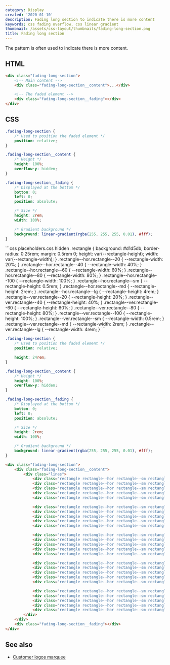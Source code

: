 ```yaml
---
category: Display
created: '2020-01-10'
description: Fading long section to indicate there is more content
keywords: css fading overflow, css linear gradient
thumbnail: /assets/css-layout/thumbnails/fading-long-section.png
title: Fading long section
---
```


The pattern is often used to indicate there is more content.

## HTML

```html index.html
<div class="fading-long-section">
    <!-- Main content -->
    <div class="fading-long-section__content">...</div>

    <!-- The faded element -->
    <div class="fading-long-section__fading"></div>
</div>
```

## CSS

```css styles.css
.fading-long-section {
    /* Used to position the faded element */
    position: relative;
}

.fading-long-section__content {
    /* Height */
    height: 100%;
    overflow-y: hidden;
}

.fading-long-section__fading {
    /* Displayed at the bottom */
    bottom: 0;
    left: 0;
    position: absolute;

    /* Size */
    height: 2rem;
    width: 100%;

    /* Gradient background */
    background: linear-gradient(rgba(255, 255, 255, 0.01), #fff);
}
```

<Playground>
```css placeholders.css hidden
.rectangle {
    background: #d1d5db;
    border-radius: 0.25rem;
    margin: 0.5rem 0;
    height: var(--rectangle-height);
    width: var(--rectangle-width);
}
.rectangle--hor.rectangle--20 {
    --rectangle-width: 20%;
}
.rectangle--hor.rectangle--40 {
    --rectangle-width: 40%;
}
.rectangle--hor.rectangle--60 {
    --rectangle-width: 60%;
}
.rectangle--hor.rectangle--80 {
    --rectangle-width: 80%;
}
.rectangle--hor.rectangle--100 {
    --rectangle-width: 100%;
}
.rectangle--hor.rectangle--sm {
    --rectangle-height: 0.5rem;
}
.rectangle--hor.rectangle--md {
    --rectangle-height: 2rem;
}
.rectangle--hor.rectangle--lg {
    --rectangle-height: 4rem;
}
.rectangle--ver.rectangle--20 {
    --rectangle-height: 20%;
}
.rectangle--ver.rectangle--40 {
    --rectangle-height: 40%;
}
.rectangle--ver.rectangle--60 {
    --rectangle-height: 60%;
}
.rectangle--ver.rectangle--80 {
    --rectangle-height: 80%;
}
.rectangle--ver.rectangle--100 {
    --rectangle-height: 100%;
}
.rectangle--ver.rectangle--sm {
    --rectangle-width: 0.5rem;
}
.rectangle--ver.rectangle--md {
    --rectangle-width: 2rem;
}
.rectangle--ver.rectangle--lg {
    --rectangle-width: 4rem;
}
```

```css styles.css hidden
.fading-long-section {
    /* Used to position the faded element */
    position: relative;

    height: 24rem;
}

.fading-long-section__content {
    /* Height */
    height: 100%;
    overflow-y: hidden;
}

.fading-long-section__fading {
    /* Displayed at the bottom */
    bottom: 0;
    left: 0;
    position: absolute;

    /* Size */
    height: 2rem;
    width: 100%;

    /* Gradient background */
    background: linear-gradient(rgba(255, 255, 255, 0.01), #fff);
}
```

```html index.html hidden
<div class="fading-long-section">
    <div class="fading-long-section__content">
        <div class="lines">
            <div class="rectangle rectangle--hor rectangle--sm rectangle--40"></div>
            <div class="rectangle rectangle--hor rectangle--sm rectangle--80"></div>
            <div class="rectangle rectangle--hor rectangle--sm rectangle--60"></div>
            <div class="rectangle rectangle--hor rectangle--sm rectangle--100"></div>
            <div class="rectangle rectangle--hor rectangle--sm rectangle--20"></div>

            <div class="rectangle rectangle--hor rectangle--sm rectangle--40"></div>
            <div class="rectangle rectangle--hor rectangle--sm rectangle--80"></div>
            <div class="rectangle rectangle--hor rectangle--sm rectangle--60"></div>
            <div class="rectangle rectangle--hor rectangle--sm rectangle--100"></div>
            <div class="rectangle rectangle--hor rectangle--sm rectangle--20"></div>

            <div class="rectangle rectangle--hor rectangle--sm rectangle--40"></div>
            <div class="rectangle rectangle--hor rectangle--sm rectangle--80"></div>
            <div class="rectangle rectangle--hor rectangle--sm rectangle--60"></div>
            <div class="rectangle rectangle--hor rectangle--sm rectangle--100"></div>
            <div class="rectangle rectangle--hor rectangle--sm rectangle--20"></div>

            <div class="rectangle rectangle--hor rectangle--sm rectangle--40"></div>
            <div class="rectangle rectangle--hor rectangle--sm rectangle--80"></div>
            <div class="rectangle rectangle--hor rectangle--sm rectangle--60"></div>
            <div class="rectangle rectangle--hor rectangle--sm rectangle--100"></div>
            <div class="rectangle rectangle--hor rectangle--sm rectangle--20"></div>

            <div class="rectangle rectangle--hor rectangle--sm rectangle--40"></div>
            <div class="rectangle rectangle--hor rectangle--sm rectangle--80"></div>
            <div class="rectangle rectangle--hor rectangle--sm rectangle--60"></div>
            <div class="rectangle rectangle--hor rectangle--sm rectangle--100"></div>
            <div class="rectangle rectangle--hor rectangle--sm rectangle--20"></div>
        </div>
    </div>
    <div class="fading-long-section__fading"></div>
</div>
```
</Playground>

## See also

-   [Customer logos marquee](https://phuoc.ng/collection/css-animation/customer-logos-marquee/)
